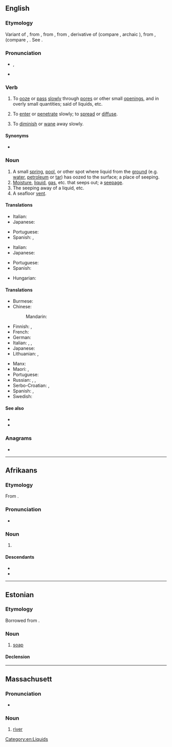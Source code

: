 {{also|Seep}}
==English==

===Etymology===
Variant of {{m|en|sipe}}, from {{inh|en|enm|*sipen}}, from {{inh|en|ang|sipian}}, from {{inh|en|gem-pro|*sipōną}}, derivative of {{m|gem-pro|*sīpaną}} (compare {{cog|dum|sīpen||to drip}}, archaic {{cog|de|seifen||to trickle blood}}), from {{der|en|ine-pro|*seyb-}}, {{m|ine-pro|*sib-||to pour out, drip, trickle}} (compare {{cog|la|sēbum||suet, tallow}}, {{cog|grc|εἴβω||to drop, drip}}. See {{l|en|soap}}.

===Pronunciation===
* {{enPR|sēp}}, {{IPA|en|/siːp/}}
* {{rhymes|en|iːp}}

===Verb===
{{en-verb}}

# {{lb|en|intransitive}} To [[ooze]] or [[pass]] [[slowly]] through [[pore]]s or other small [[opening]]s, and in overly small quantities; said of liquids, etc.
#: {{ux|en|Water has '''seeped''' through the roof.}}
#: {{ux|en|The water steadily '''seeped''' in through the thirl.}}
# {{lb|en|intransitive|figurative}} To [[enter]] or [[penetrate]] slowly; to [[spread]] or [[diffuse]].
#: {{ux|en|Woe '''seeped''' through her heart thinking of what had befallen their ethnic group.}}
#: {{ux|en|Fear began to '''seep''' into the local community over the contamination of their fishpond.}}
# {{lb|en|intransitive|figurative}} To [[diminish]] or [[wane]] away slowly.
#: {{ux|en|The resistance movement against the invaders had slowly  '''seeped''' away.}}

====Synonyms====
* {{l|en|leak}}

===Noun===
{{en-noun}}
{{wikipedia}}

# A small [[spring]], [[pool]], or other spot where liquid from the [[ground]] (e.g. [[water]], [[petroleum]] or [[tar]]) has oozed to the surface; a place of seeping.
# [[moisture|Moisture]], [[liquid]], [[gas]], etc. that seeps out; a [[seepage]].
# The seeping away of a liquid, etc.
# A seafloor [[vent]].

====Translations====
{{trans-top|a place where water seeps out of the ground}}
* Italian: {{t+|it|sorgente}}
* Japanese: {{t|ja|にじみ|tr=nijimi}}
{{trans-mid}}
* Portuguese: {{t+|pt|jazida|f}}
* Spanish: {{t+|es|fuente|f}}, {{t|es|emanación|f}}
{{trans-bottom}}

{{trans-top|a seepage}}
* Italian: {{t|it|infiltrazione|f}}
* Japanese: {{t|ja|にじみ|tr=nijimi}}
{{trans-mid}}
* Portuguese: {{t+|pt|infiltração|f}}
* Spanish: {{t|es|filtración}}
{{trans-bottom}}

{{checktrans-top}}
* Hungarian: {{t-check|hu|szivárgás}}
{{trans-mid}}
{{trans-bottom}}

====Translations====
{{trans-top|to ooze through pores}}
* Burmese: {{t+|my|စိမ့်|tr=sein.|sc=Mymr}}
* Chinese:
*: Mandarin: {{t+|cmn|渗出}}
* Finnish: {{t|fi|tihkua}}, {{t+|fi|vuotaa}}
* French: {{t+|fr|s'infiltrer}} {{t+|fr|suinter}}
* German: {{t+|de|durchsickern}}
* Italian: {{t+|it|infiltrarsi}}, {{t+|it|trasudare}}, {{t+|it|penetrare}}
* Japanese: {{t|ja|にじみ出る|tr=nijimideru}}
* Lithuanian: {{t|lt|sunktis}}, {{t|lt|skverbtis}}
{{trans-mid}}
* Manx: {{t|gv|sheel}}
* Maori: {{t|mi|papī}}, {{t|mi|pahī}}
* Portuguese: {{t+|pt|escoar}}
* Russian: {{t+|ru|сочи́ться|pf}}, {{t+|ru|проса́чиваться|impf}}, {{t+|ru|просочи́ться|pf}}
* Serbo-Croatian: {{t+|sh|curiti}}, {{t|sh|cijediti se}}
* Spanish: {{t+|es|filtrar}}, {{t+|es|rezumar}}
* Swedish: {{t+|sv|sippra}}
{{trans-bottom}}

====See also====
* {{l|en|sip}}
* {{l|en|siphon}}

===Anagrams===
* {{anagrams|en|a=eeps|Sepe|eeps|pees}}

[[Category:en:Liquids]]

----

==Afrikaans==

===Etymology===
From {{inh|af|nl|zeep}}.

===Pronunciation===
* {{IPA|af|/sɪəp/}}

===Noun===
{{af-noun|sepe}}

# {{l|en|soap}}

====Descendants====
* {{desc|bor=1|xh|isepha}}
* {{desc|bor=1|zu|insipho}}

----

==Estonian==

===Etymology===
Borrowed from {{bor|et|gml|sêpe}}.

===Noun===
{{et-noun|seebi|seepi}}

# [[soap]]

====Declension====
{{et-decl2|seebi|seepi|seepide|seepe||seepi|||seepisid|type=paks}}

----

==Massachusett==

===Pronunciation===
* {{a|Revived}} {{IPA|wam|/siːp/}}

===Noun===
{{head|wam|noun}}

# [[river]]
